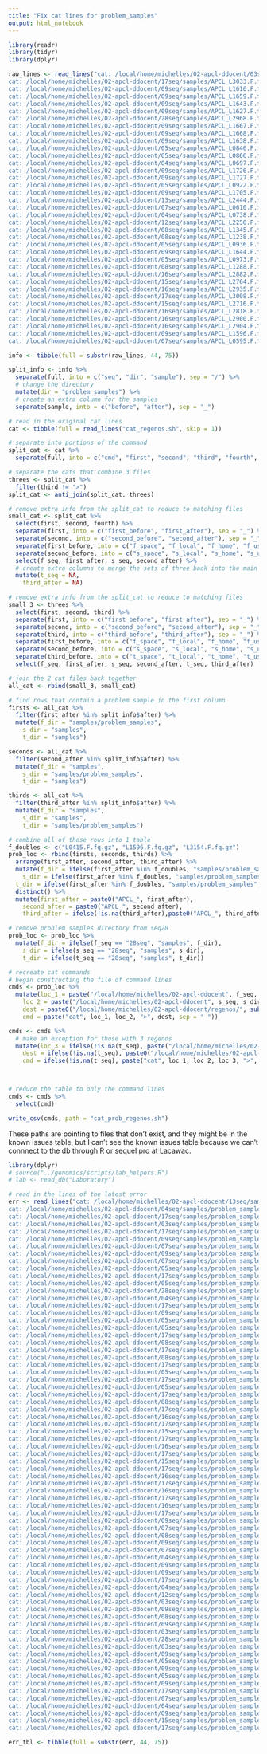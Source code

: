 ```yaml
---
title: "Fix cat lines for problem_samples"
output: html_notebook
---
```


```r
library(readr)
library(tidyr)
library(dplyr)

raw_lines <- read_lines("cat: /local/home/michelles/02-apcl-ddocent/03seq/samples/APCL_L0415.F.fq.gz: No such file or directory
cat: /local/home/michelles/02-apcl-ddocent/17seq/samples/APCL_L3033.F.fq.gz: No such file or directory
cat: /local/home/michelles/02-apcl-ddocent/09seq/samples/APCL_L1616.F.fq.gz: No such file or directory
cat: /local/home/michelles/02-apcl-ddocent/09seq/samples/APCL_L1659.F.fq.gz: No such file or directory
cat: /local/home/michelles/02-apcl-ddocent/09seq/samples/APCL_L1643.F.fq.gz: No such file or directory
cat: /local/home/michelles/02-apcl-ddocent/09seq/samples/APCL_L1627.F.fq.gz: No such file or directory
cat: /local/home/michelles/02-apcl-ddocent/28seq/samples/APCL_L2968.F.fq.gz: No such file or directory
cat: /local/home/michelles/02-apcl-ddocent/09seq/samples/APCL_L1667.F.fq.gz: No such file or directory
cat: /local/home/michelles/02-apcl-ddocent/09seq/samples/APCL_L1668.F.fq.gz: No such file or directory
cat: /local/home/michelles/02-apcl-ddocent/09seq/samples/APCL_L1638.F.fq.gz: No such file or directory
cat: /local/home/michelles/02-apcl-ddocent/05seq/samples/APCL_L0846.F.fq.gz: No such file or directory
cat: /local/home/michelles/02-apcl-ddocent/05seq/samples/APCL_L0866.F.fq.gz: No such file or directory
cat: /local/home/michelles/02-apcl-ddocent/04seq/samples/APCL_L0697.F.fq.gz: No such file or directory
cat: /local/home/michelles/02-apcl-ddocent/09seq/samples/APCL_L1726.F.fq.gz: No such file or directory
cat: /local/home/michelles/02-apcl-ddocent/09seq/samples/APCL_L1727.F.fq.gz: No such file or directory
cat: /local/home/michelles/02-apcl-ddocent/05seq/samples/APCL_L0922.F.fq.gz: No such file or directory
cat: /local/home/michelles/02-apcl-ddocent/09seq/samples/APCL_L1705.F.fq.gz: No such file or directory
cat: /local/home/michelles/02-apcl-ddocent/13seq/samples/APCL_L2444.F.fq.gz: No such file or directory
cat: /local/home/michelles/02-apcl-ddocent/07seq/samples/APCL_L0610.F.fq.gz: No such file or directory
cat: /local/home/michelles/02-apcl-ddocent/04seq/samples/APCL_L0738.F.fq.gz: No such file or directory
cat: /local/home/michelles/02-apcl-ddocent/12seq/samples/APCL_L2250.F.fq.gz: No such file or directory
cat: /local/home/michelles/02-apcl-ddocent/08seq/samples/APCL_L1345.F.fq.gz: No such file or directory
cat: /local/home/michelles/02-apcl-ddocent/08seq/samples/APCL_L1238.F.fq.gz: No such file or directory
cat: /local/home/michelles/02-apcl-ddocent/05seq/samples/APCL_L0936.F.fq.gz: No such file or directory
cat: /local/home/michelles/02-apcl-ddocent/09seq/samples/APCL_L1644.F.fq.gz: No such file or directory
cat: /local/home/michelles/02-apcl-ddocent/05seq/samples/APCL_L0973.F.fq.gz: No such file or directory
cat: /local/home/michelles/02-apcl-ddocent/08seq/samples/APCL_L1288.F.fq.gz: No such file or directory
cat: /local/home/michelles/02-apcl-ddocent/16seq/samples/APCL_L2882.F.fq.gz: No such file or directory
cat: /local/home/michelles/02-apcl-ddocent/15seq/samples/APCL_L2764.F.fq.gz: No such file or directory
cat: /local/home/michelles/02-apcl-ddocent/16seq/samples/APCL_L2935.F.fq.gz: No such file or directory
cat: /local/home/michelles/02-apcl-ddocent/17seq/samples/APCL_L3008.F.fq.gz: No such file or directory
cat: /local/home/michelles/02-apcl-ddocent/15seq/samples/APCL_L2716.F.fq.gz: No such file or directory
cat: /local/home/michelles/02-apcl-ddocent/16seq/samples/APCL_L2818.F.fq.gz: No such file or directory
cat: /local/home/michelles/02-apcl-ddocent/16seq/samples/APCL_L2900.F.fq.gz: No such file or directory
cat: /local/home/michelles/02-apcl-ddocent/16seq/samples/APCL_L2904.F.fq.gz: No such file or directory
cat: /local/home/michelles/02-apcl-ddocent/09seq/samples/APCL_L1596.F.fq.gz: No such file or directory
cat: /local/home/michelles/02-apcl-ddocent/07seq/samples/APCL_L0595.F.fq.gz: No such file or directory")

info <- tibble(full = substr(raw_lines, 44, 75))

split_info <- info %>% 
  separate(full, into = c("seq", "dir", "sample"), sep = "/") %>% 
  # change the directory
  mutate(dir = "problem_samples") %>% 
  # create an extra column for the samples
  separate(sample, into = c("before", "after"), sep = "_")

# read in the original cat lines
cat <- tibble(full = read_lines("cat_regenos.sh", skip = 1))

# separate into portions of the command
split_cat <- cat %>%
  separate(full, into = c("cmd", "first", "second", "third", "fourth", "fifth"), sep = " ")

# separate the cats that combine 3 files
threes <- split_cat %>% 
  filter(third != ">")
split_cat <- anti_join(split_cat, threes)

# remove extra info from the split_cat to reduce to matching files
small_cat <- split_cat %>% 
  select(first, second, fourth) %>% 
  separate(first, into = c("first_before", "first_after"), sep = "_") %>% 
  separate(second, into = c("second_before", "second_after"), sep = "_") %>% 
  separate(first_before, into = c("f_space", "f_local", "f_home", "f_usr", "f_ddocent", "f_seq", "f_samples", "f_APCL"), sep = "/") %>% 
  separate(second_before, into = c("s_space", "s_local", "s_home", "s_usr", "s_ddocent", "s_seq", "s_samples", "s_APCL"), sep = "/") %>% 
  select(f_seq, first_after, s_seq, second_after) %>% 
  # create extra columns to merge the sets of three back into the main table
  mutate(t_seq = NA, 
    third_after = NA)

# remove extra info from the split_cat to reduce to matching files
small_3 <- threes %>% 
  select(first, second, third) %>% 
  separate(first, into = c("first_before", "first_after"), sep = "_") %>% 
  separate(second, into = c("second_before", "second_after"), sep = "_") %>% 
  separate(third, into = c("third_before", "third_after"), sep = "_") %>% 
  separate(first_before, into = c("f_space", "f_local", "f_home", "f_usr", "f_ddocent", "f_seq", "f_samples", "f_APCL"), sep = "/") %>% 
  separate(second_before, into = c("s_space", "s_local", "s_home", "s_usr", "s_ddocent", "s_seq", "s_samples", "s_APCL"), sep = "/") %>% 
  separate(third_before, into = c("t_space", "t_local", "t_home", "t_usr", "t_ddocent", "t_seq", "t_samples", "t_APCL"), sep = "/") %>% 
  select(f_seq, first_after, s_seq, second_after, t_seq, third_after)

# join the 2 cat files back together
all_cat <- rbind(small_3, small_cat)

# find rows that contain a problem sample in the first column
firsts <- all_cat %>% 
  filter(first_after %in% split_info$after) %>% 
  mutate(f_dir = "samples/problem_samples", 
    s_dir = "samples", 
    t_dir = "samples")

seconds <- all_cat %>% 
  filter(second_after %in% split_info$after) %>% 
  mutate(f_dir = "samples", 
    s_dir = "samples/problem_samples", 
    t_dir = "samples")

thirds <- all_cat %>% 
  filter(third_after %in% split_info$after) %>% 
  mutate(f_dir = "samples", 
    s_dir = "samples", 
    t_dir = "samples/problem_samples")

# combine all of these rows into 1 table
f_doubles <- c("L0415.F.fq.gz", "L1596.F.fq.gz", "L3154.F.fq.gz")
prob_loc <- rbind(firsts, seconds, thirds) %>% 
  arrange(first_after, second_after, third_after) %>% 
  mutate(f_dir = ifelse(first_after %in% f_doubles, "samples/problem_samples", f_dir), 
    s_dir = ifelse(first_after %in% f_doubles, "samples/problem_samples", s_dir),
  t_dir = ifelse(first_after %in% f_doubles, "samples/problem_samples", t_dir)) %>%
  distinct() %>% 
  mutate(first_after = paste0("APCL_", first_after), 
    second_after = paste0("APCL_", second_after),
    third_after = ifelse(!is.na(third_after),paste0("APCL_", third_after), NA))

# remove problem samples directory from seq28
prob_loc <- prob_loc %>% 
  mutate(f_dir = ifelse(f_seq == "28seq", "samples", f_dir), 
    s_dir = ifelse(s_seq == "28seq", "samples", s_dir), 
    t_dir = ifelse(t_seq == "28seq", "samples", t_dir))

# recreate cat commands
# begin constructing the file of command lines
cmds <- prob_loc %>% 
  mutate(loc_1 = paste("/local/home/michelles/02-apcl-ddocent", f_seq, f_dir, first_after, sep = "/"), 
    loc_2 = paste("/local/home/michelles/02-apcl-ddocent", s_seq, s_dir, second_after, sep = "/"), 
    dest = paste0("/local/home/michelles/02-apcl-ddocent/regenos/", substr(first_after, 6, 10), "_", second_after), 
    cmd = paste("cat", loc_1, loc_2, ">", dest, sep = " "))

cmds <- cmds %>% 
  # make an exception for those with 3 regenos
  mutate(loc_3 = ifelse(!is.na(t_seq), paste("/local/home/michelles/02-apcl-ddocent", t_seq, t_dir, third_after, sep = "/"), NA), 
    dest = ifelse(!is.na(t_seq), paste0("/local/home/michelles/02-apcl-ddocent/regenos/", substr(first_after, 6,10), "_", substr(second_after, 6, 10), "_", third_after), dest), 
    cmd = ifelse(!is.na(t_seq), paste("cat", loc_1, loc_2, loc_3, ">", dest, sep = " "), cmd))



# reduce the table to only the command lines
cmds <- cmds %>% 
  select(cmd)

write_csv(cmds, path = "cat_prob_regenos.sh")

```
These paths are pointing to files that don't exist, and they might be in the known issues table, but I can't see the known issues table because we can't connnect to the db through R or sequel pro at Lacawac.


```r
library(dplyr)
# source("../genomics/scripts/lab_helpers.R")
# lab <- read_db("Laboratory")

# read in the lines of the latest error
err <- read_lines("cat: /local/home/michelles/02-apcl-ddocent/13seq/samples/problem_samples/L2444.F.fq.gz: No such file or directory
cat: /local/home/michelles/02-apcl-ddocent/04seq/samples/problem_samples/L0808.F.fq.gz: No such file or directory
cat: /local/home/michelles/02-apcl-ddocent/17seq/samples/problem_samples/L2984.F.fq.gz: No such file or directory
cat: /local/home/michelles/02-apcl-ddocent/03seq/samples/problem_samples/L0415.F.fq.gz: No such file or directory
cat: /local/home/michelles/02-apcl-ddocent/17seq/samples/problem_samples/L3033.F.fq.gz: No such file or directory
cat: /local/home/michelles/02-apcl-ddocent/09seq/samples/problem_samples/L1659.F.fq.gz: No such file or directory
cat: /local/home/michelles/02-apcl-ddocent/07seq/samples/problem_samples/L1069.F.fq.gz: No such file or directory
cat: /local/home/michelles/02-apcl-ddocent/09seq/samples/problem_samples/L1638.F.fq.gz: No such file or directory
cat: /local/home/michelles/02-apcl-ddocent/07seq/samples/problem_samples/L0453.F.fq.gz: No such file or directory
cat: /local/home/michelles/02-apcl-ddocent/05seq/samples/problem_samples/L0846.F.fq.gz: No such file or directory
cat: /local/home/michelles/02-apcl-ddocent/17seq/samples/problem_samples/L2988.F.fq.gz: No such file or directory
cat: /local/home/michelles/02-apcl-ddocent/05seq/samples/problem_samples/L0866.F.fq.gz: No such file or directory
cat: /local/home/michelles/02-apcl-ddocent/28seq/samples/problem_samples/L4456.F.fq.gz: No such file or directory
cat: /local/home/michelles/02-apcl-ddocent/04seq/samples/problem_samples/L0697.F.fq.gz: No such file or directory
cat: /local/home/michelles/02-apcl-ddocent/17seq/samples/problem_samples/L3021.F.fq.gz: No such file or directory
cat: /local/home/michelles/02-apcl-ddocent/09seq/samples/problem_samples/L1726.F.fq.gz: No such file or directory
cat: /local/home/michelles/02-apcl-ddocent/05seq/samples/problem_samples/L1008.F.fq.gz: No such file or directory
cat: /local/home/michelles/02-apcl-ddocent/05seq/samples/problem_samples/L0922.F.fq.gz: No such file or directory
cat: /local/home/michelles/02-apcl-ddocent/17seq/samples/problem_samples/L3128.F.fq.gz: No such file or directory
cat: /local/home/michelles/02-apcl-ddocent/08seq/samples/problem_samples/L1345.F.fq.gz: No such file or directory
cat: /local/home/michelles/02-apcl-ddocent/17seq/samples/problem_samples/L3127.F.fq.gz: No such file or directory
cat: /local/home/michelles/02-apcl-ddocent/08seq/samples/problem_samples/L1238.F.fq.gz: No such file or directory
cat: /local/home/michelles/02-apcl-ddocent/17seq/samples/problem_samples/L3159.F.fq.gz: No such file or directory
cat: /local/home/michelles/02-apcl-ddocent/05seq/samples/problem_samples/L0936.F.fq.gz: No such file or directory
cat: /local/home/michelles/02-apcl-ddocent/17seq/samples/problem_samples/L3145.F.fq.gz: No such file or directory
cat: /local/home/michelles/02-apcl-ddocent/05seq/samples/problem_samples/L0973.F.fq.gz: No such file or directory
cat: /local/home/michelles/02-apcl-ddocent/17seq/samples/problem_samples/L3122.F.fq.gz: No such file or directory
cat: /local/home/michelles/02-apcl-ddocent/08seq/samples/problem_samples/L1288.F.fq.gz: No such file or directory
cat: /local/home/michelles/02-apcl-ddocent/17seq/samples/problem_samples/L3156.F.fq.gz: No such file or directory
cat: /local/home/michelles/02-apcl-ddocent/16seq/samples/problem_samples/L2882.F.fq.gz: No such file or directory
cat: /local/home/michelles/02-apcl-ddocent/17seq/samples/problem_samples/L3058.F.fq.gz: No such file or directory
cat: /local/home/michelles/02-apcl-ddocent/15seq/samples/problem_samples/L2764.F.fq.gz: No such file or directory
cat: /local/home/michelles/02-apcl-ddocent/17seq/samples/problem_samples/L3112.F.fq.gz: No such file or directory
cat: /local/home/michelles/02-apcl-ddocent/16seq/samples/problem_samples/L2935.F.fq.gz: No such file or directory
cat: /local/home/michelles/02-apcl-ddocent/17seq/samples/problem_samples/L3133.F.fq.gz: No such file or directory
cat: /local/home/michelles/02-apcl-ddocent/15seq/samples/problem_samples/L2716.F.fq.gz: No such file or directory
cat: /local/home/michelles/02-apcl-ddocent/17seq/samples/problem_samples/L3169.F.fq.gz: No such file or directory
cat: /local/home/michelles/02-apcl-ddocent/16seq/samples/problem_samples/L2818.F.fq.gz: No such file or directory
cat: /local/home/michelles/02-apcl-ddocent/17seq/samples/problem_samples/L3140.F.fq.gz: No such file or directory
cat: /local/home/michelles/02-apcl-ddocent/16seq/samples/problem_samples/L2900.F.fq.gz: No such file or directory
cat: /local/home/michelles/02-apcl-ddocent/17seq/samples/problem_samples/L3024.F.fq.gz: No such file or directory
cat: /local/home/michelles/02-apcl-ddocent/16seq/samples/problem_samples/L2904.F.fq.gz: No such file or directory
cat: /local/home/michelles/02-apcl-ddocent/17seq/samples/problem_samples/L3111.F.fq.gz: No such file or directory
cat: /local/home/michelles/02-apcl-ddocent/09seq/samples/problem_samples/L1596.F.fq.gz: No such file or directory
cat: /local/home/michelles/02-apcl-ddocent/07seq/samples/problem_samples/L0595.F.fq.gz: No such file or directory
cat: /local/home/michelles/02-apcl-ddocent/08seq/samples/problem_samples/L1175.F.fq.gz: No such file or directory
cat: /local/home/michelles/02-apcl-ddocent/09seq/samples/problem_samples/L1627.F.fq.gz: No such file or directory
cat: /local/home/michelles/02-apcl-ddocent/07seq/samples/problem_samples/L1048.F.fq.gz: No such file or directory
cat: /local/home/michelles/02-apcl-ddocent/04seq/samples/problem_samples/L0737.F.fq.gz: No such file or directory
cat: /local/home/michelles/02-apcl-ddocent/09seq/samples/problem_samples/L1705.F.fq.gz: No such file or directory
cat: /local/home/michelles/02-apcl-ddocent/09seq/samples/problem_samples/L1742.F.fq.gz: No such file or directory
cat: /local/home/michelles/02-apcl-ddocent/17seq/samples/problem_samples/L3154.F.fq.gz: No such file or directory
cat: /local/home/michelles/02-apcl-ddocent/04seq/samples/problem_samples/L0738.F.fq.gz: No such file or directory
cat: /local/home/michelles/02-apcl-ddocent/12seq/samples/problem_samples/L2250.F.fq.gz: No such file or directory
cat: /local/home/michelles/02-apcl-ddocent/03seq/samples/problem_samples/L0424.F.fq.gz: No such file or directory
cat: /local/home/michelles/02-apcl-ddocent/09seq/samples/problem_samples/L1616.F.fq.gz: No such file or directory
cat: /local/home/michelles/02-apcl-ddocent/08seq/samples/problem_samples/L1303.F.fq.gz: No such file or directory
cat: /local/home/michelles/02-apcl-ddocent/09seq/samples/problem_samples/L1643.F.fq.gz: No such file or directory
cat: /local/home/michelles/02-apcl-ddocent/03seq/samples/problem_samples/L0336.F.fq.gz: No such file or directory
cat: /local/home/michelles/02-apcl-ddocent/28seq/samples/problem_samples/L2968.F.fq.gz: No such file or directory
cat: /local/home/michelles/02-apcl-ddocent/03seq/samples/problem_samples/L0383.F.fq.gz: No such file or directory
cat: /local/home/michelles/02-apcl-ddocent/09seq/samples/problem_samples/L1667.F.fq.gz: No such file or directory
cat: /local/home/michelles/02-apcl-ddocent/05seq/samples/problem_samples/L0841.F.fq.gz: No such file or directory
cat: /local/home/michelles/02-apcl-ddocent/09seq/samples/problem_samples/L1668.F.fq.gz: No such file or directory
cat: /local/home/michelles/02-apcl-ddocent/05seq/samples/problem_samples/L1010.F.fq.gz: No such file or directory
cat: /local/home/michelles/02-apcl-ddocent/09seq/samples/problem_samples/L1727.F.fq.gz: No such file or directory
cat: /local/home/michelles/02-apcl-ddocent/17seq/samples/problem_samples/L3141.F.fq.gz: No such file or directory
cat: /local/home/michelles/02-apcl-ddocent/07seq/samples/problem_samples/L0610.F.fq.gz: No such file or directory
cat: /local/home/michelles/02-apcl-ddocent/04seq/samples/problem_samples/L0829.F.fq.gz: No such file or directory
cat: /local/home/michelles/02-apcl-ddocent/09seq/samples/problem_samples/L1644.F.fq.gz: No such file or directory
cat: /local/home/michelles/02-apcl-ddocent/15seq/samples/problem_samples/L2695.F.fq.gz: No such file or directory
cat: /local/home/michelles/02-apcl-ddocent/17seq/samples/problem_samples/L3008.F.fq.gz: No such file or directory")

err_tbl <- tibble(full = substr(err, 44, 75))
```

